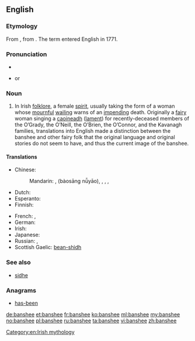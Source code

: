 ==English==
{{wikipedia}}

===Etymology===
From {{etyl|ga}} {{term|bean|lang=ga}} {{term|sí|lang=ga}}, from {{etyl|sga}} {{term|ben|lang=sga}} {{term|síde||woman of the fairy mound|lang=sga}}.  The term {{term||banshee}} entered English in 1771.

===Pronunciation===
* {{audio|en-us-banshee.ogg|Audio (US)}}
* {{IPA|/bænˈʃiː/}} or {{IPAchar|/ˈbænʃiː/}}

===Noun===
{{en-noun}}

# In Irish [[folklore]], a female [[spirit]], usually taking the form of a woman whose [[mournful]] [[wail]]ing warns of an [[impend]]ing death. Originally a [[fairy]] woman singing a [[caoin|caoineadh]] ([[lament]]) for recently-deceased members of the O’Grady, the O’Neill, the O’Brien, the O’Connor, and the Kavanagh families, translations into English made a distinction between the banshee and other fairy folk that the original language and original stories do not seem to have, and thus the current image of the banshee.

====Translations====
{{trans-top|in Irish folklore, a female spirit}}
* Chinese:
*: Mandarin: {{qualifier|no exact term exists}} {{l|cmn|報喪}}{{l|cmn|女妖}}, {{l|cmn|报丧}}{{l|cmn|女妖}} (bàosāng nǚyāo), {{t|cmn|喪門神|sc=Hani}}, {{t|cmn|丧门神|tr=sàngménshén|sc=Hani}} {{qualifier|"messenger of death"}}, {{t|cmn|喪門星|sc=Hani}}, {{t|cmn|丧门星|tr=sàngménxīng|sc=Hani}} {{qualifier|"messenger of death"}}
* Dutch: {{t-|nl|banshee|f}}
* Esperanto: {{t-|eo|banŝio}}
* Finnish: {{t-|fi|banshee}}
{{trans-mid}}
* French: {{t+|fr|banshee|f}}, {{t-|fr|banshie|f}}
* German: {{t+|de|Banshee|f}}
* Irish: {{t-|ga|bean sí|f}}
* Japanese:  {{t|ja|バンシー|tr=banshī|sc=Jpan}}
* Russian: {{t|ru|банши|f|tr=bánši, banší|sc=Cyrl}} {{indeclinable}}, {{t|ru|баньши|f|tr=bánʹši, banʹší|sc=Cyrl}} {{indeclinable}}
* Scottish Gaelic: [[bean-shìdh]] {{f}}
{{trans-bottom}}

===See also===
* [[sidhe]]

===Anagrams===
* [[has-been#English|has-been]]

[[Category:en:Irish mythology]]

[[de:banshee]]
[[et:banshee]]
[[fr:banshee]]
[[ko:banshee]]
[[ml:banshee]]
[[my:banshee]]
[[no:banshee]]
[[pl:banshee]]
[[ru:banshee]]
[[ta:banshee]]
[[vi:banshee]]
[[zh:banshee]]